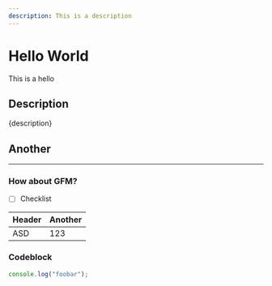 ```yaml
---
description: This is a description
---
```



# Hello World

This is a hello

## Description

{description}

## Another

<AnotherPage />

<Test />

---

### How about GFM?

- [ ] Checklist

| Header | Another |
| ------ | ------- |
| ASD    | 123     |

### Codeblock

```ts
console.log("foobar");
```
